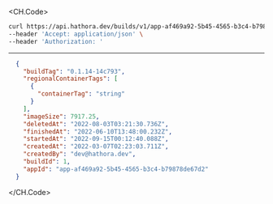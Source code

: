 
<CH.Code>
```bash Example Request
curl https://api.hathora.dev/builds/v1/app-af469a92-5b45-4565-b3c4-b79878de67d2/info/1 \
--header 'Accept: application/json' \
--header 'Authorization: '
```
---

```json Example Response
  {
    "buildTag": "0.1.14-14c793",
    "regionalContainerTags": [
      {
        "containerTag": "string"
      }
    ],
    "imageSize": 7917.25,
    "deletedAt": "2022-08-03T03:21:30.736Z",
    "finishedAt": "2022-06-10T13:48:00.232Z",
    "startedAt": "2022-09-15T00:12:40.088Z",
    "createdAt": "2022-03-07T02:23:03.711Z",
    "createdBy": "dev@hathora.dev",
    "buildId": 1,
    "appId": "app-af469a92-5b45-4565-b3c4-b79878de67d2"
  }
```
</CH.Code>
